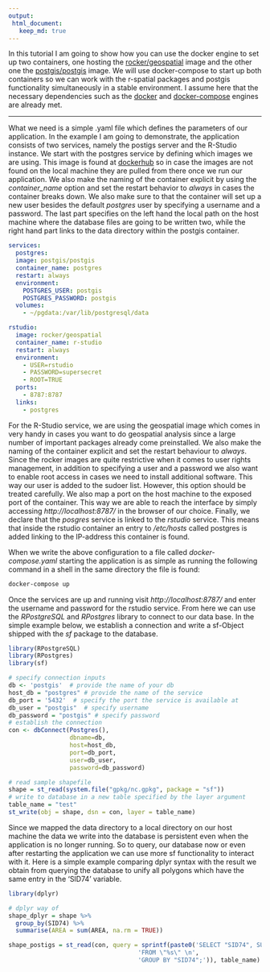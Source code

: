 ```yaml
---
output:
 html_document:
   keep_md: true
---
```


In this tutorial I am going to show how you can use the docker engine to set up 
two containers, one hosting the [rocker/geospatial](https://hub.docker.com/r/rocker/geospatial) 
image and the other one the [postgis/postgis](https://hub.docker.com/r/postgis/postgis)
image. We will use docker-compose to start up both containers
so we can work with the r-spatial packages and postgis functionality simultaneously
in a stable environment.
I assume here that the necessary dependencies such as the [docker](https://docs.docker.com/get-docker/) and 
[docker-compose](https://docs.docker.com/compose/install/) engines are already met.

---

What we need is a simple .yaml file which defines the parameters of our application.
In the example I am going to demonstrate, the application consists of two services,
namely the postigs server and the R-Studio instance. We start with the postgres 
service by defining which images we are using. This image is found at [dockerhub](https://hub.docker.com/)
so in case the images are not found on the local machine they are pulled from there
once we run our application. We also make the naming of the container explicit by
using the _container_name_ option and set the restart behavior to _always_ in cases
the container breaks down. We also make sure to that the container will set up
a new user besides the default _postgres_ user by specifying a username and a password.
The last part specifies on the left hand the local path on the host machine where 
the database files are going to be written two, while the right hand part
links to the data directory within the postgis container.

```yaml
services:
  postgres:
  image: postgis/postgis
  container_name: postgres
  restart: always
  environment:
    POSTGRES_USER: postgis
    POSTGRES_PASSWORD: postgis
  volumes:
    - ~/pgdata:/var/lib/postgresql/data

rstudio:
  image: rocker/geospatial
  container_name: r-studio
  restart: always
  environment:
    - USER=rstudio
    - PASSWORD=supersecret
    - ROOT=TRUE
  ports:
    - 8787:8787
  links: 
    - postgres
```

For the R-Studio service, we are using the geospatial image which comes in very
handy in cases you want to do geospatial analysis since a large number of important
packages already come preinstalled. We also make the naming of the container explicit
and set the restart behaviour to _always_. Since the rocker images are quite restrictive
when it comes to user rights management, in addition to specifying a user and a 
password we also want to enable root access in cases we need to install additional
software. This way our user is added to the sudoer list. However, this option
should be treated carefully. We also map a port on the host machine to the exposed
port of the container. This way we are able to reach the interface by simply 
accessing *http://localhost:8787/* in the browser of our choice. Finally, we declare
that the _posgres_ service is linked to the _rstudio_ service. This means that inside
the rstudio container an entry to _/etc/hosts_ called postgres is added linking
to the IP-address this container is found.

When we write the above configuration to a file called _docker-compose.yaml_ starting
the application is as simple as running the following command in a shell in the
same directory the file is found:

```bash
docker-compose up
```

Once the services are up and running visit *http://localhost:8787/* and enter 
the username and password for the rstudio service. From here we can use the _RPostgreSQL_
and _RPostgres_ library to connect to our data base. In the simple example below,
we establish a connection and write a sf-Object shipped with the _sf_ package to the 
database.

```r
library(RPostgreSQL)
library(RPostgres)
library(sf)

# specify connection inputs
db <- 'postgis'  # provide the name of your db
host_db = "postgres" # provide the name of the service
db_port = '5432'  # specify the port the service is available at
db_user = "postgis"  # specify username
db_password = "postgis" # specify password
# establish the connection
con <- dbConnect(Postgres(), 
                 dbname=db, 
                 host=host_db, 
                 port=db_port, 
                 user=db_user, 
                 password=db_password)

# read sample shapefile
shape = st_read(system.file("gpkg/nc.gpkg", package = "sf"))
# write to database in a new table specified by the layer argument
table_name = "test"
st_write(obj = shape, dsn = con, layer = table_name)

```

Since we mapped the data directory to a local directory on our host machine
the data we write into the database is persistent even when the application 
is no longer running. So to query, our database now or even after restarting the 
application we can use more sf functionality to interact with it.
Here is a simple example comparing dplyr syntax with the result we obtain from
querying the database to unify all polygons which have the same entry in the 'SID74' 
variable.

```r
library(dplyr)

# dplyr way of 
shape_dplyr = shape %>%
  group_by(SID74) %>%
  summarise(AREA = sum(AREA, na.rm = TRUE))

shape_postigs = st_read(con, query = sprintf(paste0('SELECT "SID74", SUM("AREA") as "AREA", ST_UNION(geom) as geom \n',
                                    'FROM \"%s\" \n',
                                    'GROUP BY "SID74";')), table_name)
```



